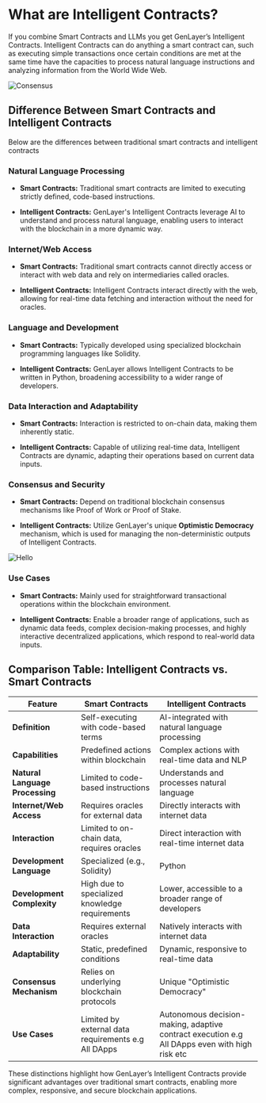 # What are Intelligent Contracts?

If you combine Smart Contracts and LLMs you get GenLayer’s Intelligent Contracts. Intelligent Contracts can do anything a smart contract can, such as executing simple transactions once certain conditions are met at the same time have the capacities to process natural language instructions and analyzing information from the World Wide Web. 


![Consensus](/iC.jpeg)

## Difference Between Smart Contracts and Intelligent Contracts

Below are the differences between traditional smart contracts and intelligent contracts

### Natural Language Processing

- **Smart Contracts:** Traditional smart contracts are limited to executing strictly defined, code-based instructions.

- **Intelligent Contracts:** GenLayer's Intelligent Contracts leverage AI to understand and process natural language, enabling users to interact with the blockchain in a more dynamic way.

### Internet/Web Access

- **Smart Contracts:** Traditional smart contracts cannot directly access or interact with web data and rely on intermediaries called oracles.

- **Intelligent Contracts:** Intelligent Contracts interact directly with the web, allowing for real-time data fetching and interaction without the need for oracles.

### Language and Development

- **Smart Contracts:** Typically developed using specialized blockchain programming languages like Solidity.

- **Intelligent Contracts:** GenLayer allows Intelligent Contracts to be written in Python, broadening accessibility to a wider range of developers.

### Data Interaction and Adaptability

- **Smart Contracts:** Interaction is restricted to on-chain data, making them inherently static.

- **Intelligent Contracts:** Capable of utilizing real-time data, Intelligent Contracts are dynamic, adapting their operations based on current data inputs.

### Consensus and Security

- **Smart Contracts:** Depend on traditional blockchain consensus mechanisms like Proof of Work or Proof of Stake.

- **Intelligent Contracts:** Utilize GenLayer's unique **Optimistic Democracy** mechanism, which is used for managing the non-deterministic outputs of Intelligent Contracts.

![Hello](/consensus.png)

### Use Cases

- **Smart Contracts:** Mainly used for straightforward transactional operations within the blockchain environment.

- **Intelligent Contracts:** Enable a broader range of applications, such as dynamic data feeds, complex decision-making processes, and highly interactive decentralized applications, which respond to real-world data inputs.

## Comparison Table: Intelligent Contracts vs. Smart Contracts

| Feature                        | Smart Contracts                                         | Intelligent Contracts                                  |
|--------------------------------|---------------------------------------------------------|--------------------------------------------------------|
| **Definition**                 | Self-executing with code-based terms                    | AI-integrated with natural language processing         |
| **Capabilities**               | Predefined actions within blockchain                    | Complex actions with real-time data and NLP            |
| **Natural Language Processing**| Limited to code-based instructions                      | Understands and processes natural language             |
| **Internet/Web Access**        | Requires oracles for external data                      | Directly interacts with internet data                  |
| **Interaction**                | Limited to on-chain data, requires oracles              | Direct interaction with real-time internet data        |
| **Development Language**       | Specialized (e.g., Solidity)                            | Python                                                 |
| **Development Complexity**     | High due to specialized knowledge requirements          | Lower, accessible to a broader range of developers     |
| **Data Interaction**           | Requires external oracles                               | Natively interacts with internet data                  |
| **Adaptability**               | Static, predefined conditions                           | Dynamic, responsive to real-time data                  |
| **Consensus Mechanism**        | Relies on underlying blockchain protocols               | Unique "Optimistic Democracy"                          |
| **Use Cases**                  | Limited by external data requirements e.g All DApps     | Autonomous decision-making, adaptive contract execution e.g All DApps even with high risk etc  |

These distinctions highlight how GenLayer’s Intelligent Contracts provide significant advantages over traditional smart contracts, enabling more complex, responsive, and secure blockchain applications.
